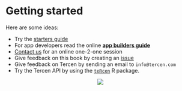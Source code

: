 # Getting started {#getting-started}
Here are some ideas:

* Try the [starters guide](https://tercen.github.io/starters-guide2/)
* For app developers read the online [__app builders guide__](https://tercen.github.io/appbuilders-guide/)
* [Contact us](mailto:info@tercen.com) for an online one-2-one session
* Give feedback on this book by creating an [issue](https://github.com/tercen/tercen-book/issues)
* Give feedback on Tercen by sending an email to `info@tercen.com`
* Try the Tercen API by using the [`teRcen`](https://github.com/tercen/tercen) R package.

<center>![](images/stairs.png)</center>
